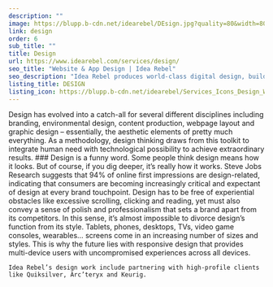 ```yaml
---
description: ""
image: https://blupp.b-cdn.net/idearebel/DEsign.jpg?quality=80&width=800
link: design
order: 6
sub_title: ""
title: Design
url: https://www.idearebel.com/services/design/
seo_title: "Website & App Design | Idea Rebel"
seo_description: "Idea Rebel produces world-class digital design, building websites and apps in Vancouver and Toronto for clients like Arc’teryx & Yokohama."
listing_title: DESIGN
listing_icon: https://blupp.b-cdn.net/idearebel/Services_Icons_Design_Widescreen-1.png
---
```


<Column>
    Design has evolved into a catch-all for several different disciplines including branding, environmental design, content production, webpage layout and graphic design – essentially, the aesthetic elements of pretty much everything. As a methodology, design thinking draws from this toolkit to integrate human need with technological possibility to achieve extraordinary results.
</Column>
<Column2>
    <Column>
        ### Design is a funny word. Some people think design means how it looks. But of course, if you dig deeper, it’s really how it works.
        <ParagraphGaramond>
            Steve Jobs
        </ParagraphGaramond>
    </Column>
    <Column>
        Research suggests that 94% of online first impressions are design-related, indicating that consumers are becoming increasingly critical and expectant of design at every brand touchpoint. Design has to be free of experiential obstacles like excessive scrolling, clicking and reading, yet must also convey a sense of polish and professionalism that sets a brand apart from its competitors. In this sense, it’s almost impossible to divorce design’s function from its style.
    </Column>
</Column2>
<Column>
    Tablets, phones, desktops, TVs, video game consoles, wearables… screens come in an increasing number of sizes and styles. This is why the future lies with responsive design that provides multi-device users with uncompromised experiences across all devices.

    Idea Rebel’s design work include partnering with high-profile clients like Quiksilver, Arc’teryx and Keurig.
</Column>
